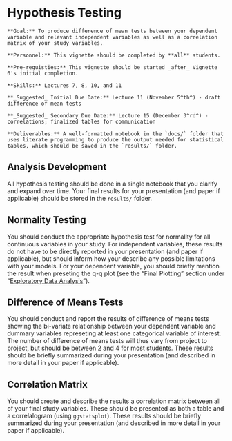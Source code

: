 # Hypothesis Testing

```block
**Goal:** To produce difference of mean tests between your dependent variable and relevant independent variables as well as a correlation matrix of your study variables.
```

```block
**Personnel:** This vignette should be completed by **all** students. 
```

```block
**Pre-requisties:** This vignette should be started _after_ Vignette 6's initial completion.
```

```block
**Skills:** Lectures 7, 8, 10, and 11
```

```block
**_Suggested_ Initial Due Date:** Lecture 11 (November 5^th^) - draft difference of mean tests

**_Suggested_ Secondary Due Date:** Lecture 15 (December 3^rd^) - correlations; finalized tables for communication
```

```block
**Deliverables:** A well-formatted notebook in the `docs/` folder that uses literate programming to produce the output needed for statistical tables, which should be saved in the `results/` folder.
```

## Analysis Development

All hypothesis testing should be done in a single notebook that you clarify and expand over time. Your final results for your presentation (and paper if applicable) should be stored in the `results/` folder.

## Normality Testing

You should conduct the appropriate hypothesis test for normality for all continuous variables in your study. For independent variables, these results do not have to be directly reported in your presentation (and paper if applicable), but should inform how your describe any possible limitations with your models. For your dependent variable, you should briefly mention the result when preseting the q-q plot (see the "Final Plotting" section under "[Exploratory Data Analysis](/final-plotting.html)").

## Difference of Means Tests

You should conduct and report the results of difference of means tests showing the bi-variate relationship between your dependent variable and dummary variables represeting at least one categorical variable of interest. The number of difference of means tests will thus vary from project to project, but should be between 2 and 4 for most students. These results should be briefly summarized during your presentation (and described in more detail in your paper if applicable). 

## Correlation Matrix

You should create and describe the results a correlation matrix between all of your final study variables. These should be presented as both a table and a correlalogram (using `ggstatsplot`). These results should be briefly summarized during your presentation (and described in more detail in your paper if applicable). 
